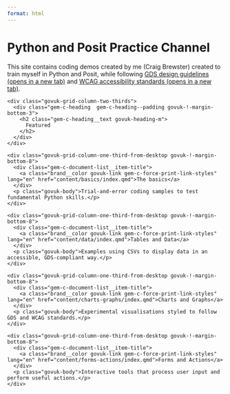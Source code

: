 ```yaml
---
format: html
---
```


<h1 class="govuk-heading-xl govuk-!-margin-top-6 govuk-!-margin-bottom-6">Python and Posit Practice Channel</h1>

<p class="govuk-body">This site contains coding demos created by me (Craig Brewster) created to train myself in Python and Posit, while following <a class="govuk-link" href="https://design-system.service.gov.uk/" target="_blank" rel="noopener noreferrer">GDS design guidelines <span class="govuk-visually-hidden">(opens in a new tab)</span></a> and <a class="govuk-link" href="https://www.w3.org/TR/WCAG22/" target="_blank" rel="noopener noreferrer">WCAG accessibility standards <span class="govuk-visually-hidden">(opens in a new tab)</span></a>.</p>

<section class="brand--hm-revenue-customs brand__border-color organisation__brand-border-top organisation__section-wrap organisation__margin-bottom" id="featured-documents">

  <div class="govuk-grid-row">
    <div class="govuk-grid-column-two-thirds">
      <div class="gem-c-heading  gem-c-heading--padding govuk-!-margin-bottom-3">
        <h2 class="gem-c-heading__text govuk-heading-m">
          Featured
        </h2>
      </div>
    </div>
  </div>

  <div class="govuk-grid-row">
    <div class="govuk-grid-column-one-third-from-desktop govuk-!-margin-bottom-8">
      <div class="gem-c-document-list__item-title">
        <a class="brand__color govuk-link gem-c-force-print-link-styles" lang="en" href="content/basics/index.qmd">The basics</a>
      </div>
      <p class="govuk-body">Trial-and-error coding samples to test fundamental Python skills.</p>
    </div>

    <div class="govuk-grid-column-one-third-from-desktop govuk-!-margin-bottom-8">
      <div class="gem-c-document-list__item-title">
        <a class="brand__color govuk-link gem-c-force-print-link-styles" lang="en" href="content/data/index.qmd">Tables and Data</a>
      </div>
      <p class="govuk-body">Examples using CSVs to display data in an accessible, GDS-compliant way.</p>
    </div>

    <div class="govuk-grid-column-one-third-from-desktop govuk-!-margin-bottom-8">
      <div class="gem-c-document-list__item-title">
        <a class="brand__color govuk-link gem-c-force-print-link-styles" lang="en" href="content/charts-graphs/index.qmd">Charts and Graphs</a>
      </div>
      <p class="govuk-body">Experimental visualisations styled to follow GDS and WCAG standards.</p>
    </div>

    <div class="govuk-grid-column-one-third-from-desktop govuk-!-margin-bottom-8">
      <div class="gem-c-document-list__item-title">
        <a class="brand__color govuk-link gem-c-force-print-link-styles" lang="en" href="content/forms-actions/index.qmd">Forms and Actions</a>
      </div>
      <p class="govuk-body">Interactive tools that process user input and perform useful actions.</p>
    </div>
  </div>
</section>